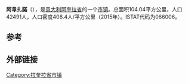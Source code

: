 {{expand|time=2016-02-04T01:20:43+00:00}}
{{unreferenced|time=2016-02-04T01:20:43+00:00}}
{{Infobox Italian comune
| name                = 阿韋扎諾
| official_name       = Avezzano
| native_name         =
| image_skyline       = Avezzano dal monte Salviano.jpg
| imagesize           =
| image_alt           =
| image_caption       =
| image_shield        =
| shield_alt          =
| image_map           =
| map_alt             =
| map_caption         =
| pushpin_label_position =
| pushpin_map_alt     =
| latd  =  |latm  =   |lats  =  |latNS  = N
| longd =  |longm =  |longs =   |longEW = E
| coordinates_type    = type:city(278)_region:IT
| coordinates_display = title
| coordinates_footnotes =
| region              = 
| province            = [[阿奎拉省|阿奎拉省]]
| frazioni            =
| mayor_party         =
| mayor               = 
| area_footnotes      =
| area_total_km2      = 104.04
| population_footnotes =
| population_total    = 42 491
| population_as_of    = 2015
| pop_density_footnotes =
| elevation_footnotes =
| elevation_m         = 
| twin1               =
| twin1_country       =
| saint               =
| day                 =
| postal_code         =67051
| area_code           = 
| website             = 
| footnotes           = }}

'''阿韋扎諾'''（{{lang-it|Avezzano}}），是[[意大利|意大利]][[阿奎拉省|阿奎拉省]]的一个[[市镇_(意大利)|市镇]]。总面积104.04平方公里，人口42491人，人口密度408.4人/平方公里（2015年）。ISTAT代码为066006。

==参考==
{{Reflist}}

==外部链接==

{{阿奎拉省市鎮}}

[[Category:拉奎拉省市镇|Category:拉奎拉省市镇]]